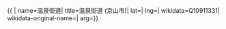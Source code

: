 {{ {{{1|PRC admin/showdata}}}|
name=温泉街道|
title=温泉街道 (京山市)|
lat=|
lng=|
wikidata=Q10911331|
wikidata-original-name=|
arg={{{arg|}}}}}